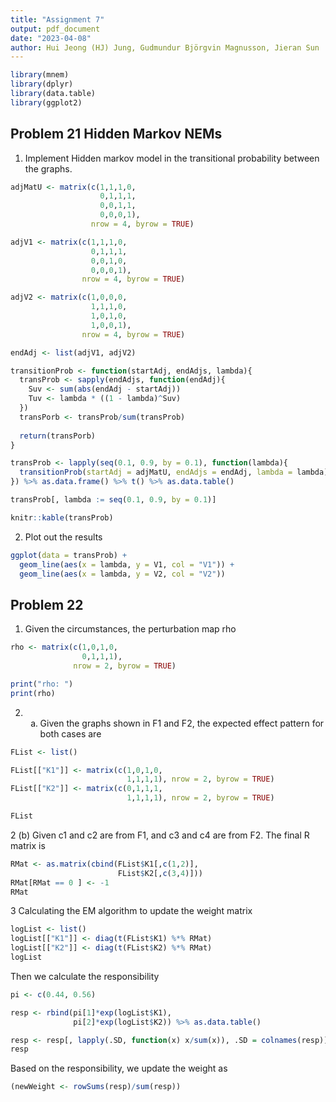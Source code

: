 ```yaml
---
title: "Assignment 7"
output: pdf_document
date: "2023-04-08"
author: Hui Jeong (HJ) Jung, Gudmundur Björgvin Magnusson, Jieran Sun
---
```


```r
library(mnem)
library(dplyr)
library(data.table)
library(ggplot2)
```

## Problem 21 Hidden Markov NEMs

1. Implement Hidden markov model in the transitional probability between the graphs. 

```r
adjMatU <- matrix(c(1,1,1,0,
                    0,1,1,1,
                    0,0,1,1,
                    0,0,0,1),
                  nrow = 4, byrow = TRUE)

adjV1 <- matrix(c(1,1,1,0,
                  0,1,1,1,
                  0,0,1,0,
                  0,0,0,1),
                nrow = 4, byrow = TRUE)

adjV2 <- matrix(c(1,0,0,0,
                  1,1,1,0,
                  1,0,1,0,
                  1,0,0,1),
                nrow = 4, byrow = TRUE)

endAdj <- list(adjV1, adjV2)

transitionProb <- function(startAdj, endAdjs, lambda){
  transProb <- sapply(endAdjs, function(endAdj){
    Suv <- sum(abs(endAdj - startAdj))
    Tuv <- lambda * ((1 - lambda)^Suv)
  })
  transPorb <- transProb/sum(transProb)
  
  return(transPorb)
}

transProb <- lapply(seq(0.1, 0.9, by = 0.1), function(lambda){
  transitionProb(startAdj = adjMatU, endAdjs = endAdj, lambda = lambda)
}) %>% as.data.frame() %>% t() %>% as.data.table()

transProb[, lambda := seq(0.1, 0.9, by = 0.1)]

```

```r
knitr::kable(transProb)
```

2. Plot out the results

```r
ggplot(data = transProb) + 
  geom_line(aes(x = lambda, y = V1, col = "V1")) + 
  geom_line(aes(x = lambda, y = V2, col = "V2"))
```

## Problem 22 

1. Given the circumstances, the perturbation map rho

```r

rho <- matrix(c(1,0,1,0,
                0,1,1,1),
              nrow = 2, byrow = TRUE)

print("rho: ")
print(rho)
```

2. (a) Given the graphs shown in F1 and F2, the expected effect pattern for both cases are

```r
FList <- list()

FList[["K1"]] <- matrix(c(1,0,1,0,
                          1,1,1,1), nrow = 2, byrow = TRUE)
FList[["K2"]] <- matrix(c(0,1,1,1,
                          1,1,1,1), nrow = 2, byrow = TRUE)

FList
```

2 (b) Given c1 and c2 are from F1, and c3 and c4 are from F2. The final R matrix is 

```r
RMat <- as.matrix(cbind(FList$K1[,c(1,2)],
                        FList$K2[,c(3,4)]))
RMat[RMat == 0 ] <- -1 
RMat
```


3 Calculating the EM algorithm to update the weight matrix

```r
logList <- list()
logList[["K1"]] <- diag(t(FList$K1) %*% RMat)
logList[["K2"]] <- diag(t(FList$K2) %*% RMat)
logList
```

Then we calculate the responsibility
```r
pi <- c(0.44, 0.56)

resp <- rbind(pi[1]*exp(logList$K1),
              pi[2]*exp(logList$K2)) %>% as.data.table()

resp <- resp[, lapply(.SD, function(x) x/sum(x)), .SD = colnames(resp)]
resp
```
Based on the responsibility, we update the weight as 
```r
(newWeight <- rowSums(resp)/sum(resp))
```
